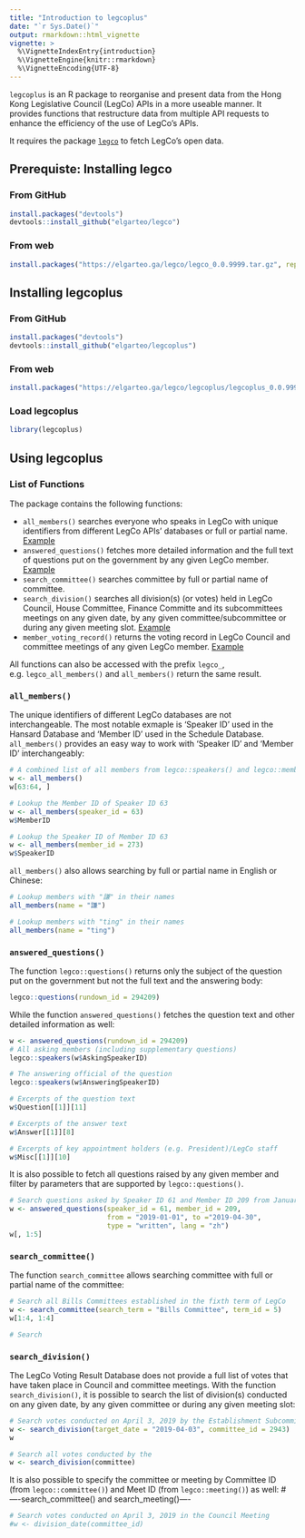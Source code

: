 ```yaml
---
title: "Introduction to legcoplus"
date: "`r Sys.Date()`"
output: rmarkdown::html_vignette
vignette: >
  %\VignetteIndexEntry{introduction}
  %\VignetteEngine{knitr::rmarkdown}
  %\VignetteEncoding{UTF-8}
---
```


`legcoplus` is an R package to reorganise and present data from the Hong Kong Legislative Council (LegCo)
APIs in a more useable manner. It provides functions that restructure data from multiple API requests to 
enhance the efficiency of the use of LegCo's APIs.

It requires the package [`legco`]("https://elgarteo.ga/legco/) to fetch LegCo's open data.

## Prerequiste: Installing legco

### From GitHub

```r
install.packages("devtools")
devtools::install_github("elgarteo/legco")
```

### From web

```r
install.packages("https://elgarteo.ga/legco/legco_0.0.9999.tar.gz", repos = NULL, type = "source")
```

## Installing legcoplus

### From GitHub

```r
install.packages("devtools")
devtools::install_github("elgarteo/legcoplus")
```

### From web

```r
install.packages("https://elgarteo.ga/legco/legcoplus/legcoplus_0.0.9999.tar.gz", repos = NULL, type = "source")
```

### Load legcoplus

```r
library(legcoplus)
```

## Using legcoplus

### List of Functions

The package contains the following functions:

* `all_members()` searches everyone who speaks in LegCo with unique identifiers from different LegCo APIs'
databases or full or partial name. [Example](#all_members)
* `answered_questions()` fetches more detailed information and the full text of questions put on the government
by any given LegCo member. [Example](#answered_questions)
* `search_committee()` searches committee by full or partial name of committee.
* `search_division()` searches all division(s) (or votes) held in LegCo Council, House Committee,
Finance Committe and its subcommittees meetings on any given date, by any given committee/subcommittee
or during any given meeting slot. [Example](#search_division)
* `member_voting_record()` returns the voting record in LegCo Council and committee meetings of any given
LegCo member. [Example](#member_voting_record)

All functions can also be accessed with the prefix `legco_`, e.g. `legco_all_members()` and `all_members()`
return the same result.

### `all_members()` {#all_members}

The unique identifiers of different LegCo databases are not interchangeable. The most notable exmaple is 
'Speaker ID' used in the Hansard Database and 'Member ID' used in the Schedule Database. `all_members()` 
provides an easy way to work with 'Speaker ID' and 'Member ID' interchangeably:

```r
# A combined list of all members from legco::speakers() and legco::member()
w <- all_members()
w[63:64, ]

# Lookup the Member ID of Speaker ID 63
w <- all_members(speaker_id = 63)
w$MemberID

# Lookup the Speaker ID of Member ID 63
w <- all_members(member_id = 273)
w$SpeakerID
```

`all_members()` also allows searching by full or partial name in English or Chinese:

```r
# Lookup members with "謙" in their names
all_members(name = "謙")

# Lookup members with "ting" in their names
all_members(name = "ting")

```

### `answered_questions()` {#answered_questions}

The function `legco::questions()` returns only the subject of the question put on the government 
but not the full text and the answering body:

```r
legco::questions(rundown_id = 294209)
```

While the function `answered_questions()` fetches the question text and other detailed information as well:

```r
w <- answered_questions(rundown_id = 294209)
# All asking members (including supplementary questions)
legco::speakers(w$AskingSpeakerID)

# The answering official of the question
legco::speakers(w$AnsweringSpeakerID)

# Excerpts of the question text
w$Question[[1]][11]

# Excerpts of the answer text
w$Answer[[1]][8]

# Excerpts of key appointment holders (e.g. President)/LegCo staff
w$Misc[[1]][10]
```

It is also possible to fetch all questions raised by any given member and filter by parameters
that are supported by `legco::questions()`.

```r
# Search questions asked by Speaker ID 61 and Member ID 209 from January to April 2019 in Chinese
w <- answered_questions(speaker_id = 61, member_id = 209,
                        from = "2019-01-01", to ="2019-04-30",
                        type = "written", lang = "zh")
w[, 1:5]
```

### `search_committee()` {#search_committee}

The function `search_committee` allows searching committee with full or partial name of the committee:

```r
# Search all Bills Committees established in the fixth term of LegCo
w <- search_committee(search_term = "Bills Committee", term_id = 5)
w[1:4, 1:4]

# Search 
```

### `search_division()` {#search_division}

The LegCo Voting Result Database does not provide a full list of votes that have taken place 
in Council and committee meetings. With the function `search_division()`, it is possible to 
search the list of division(s) conducted on any given date, by any given committee or during
any given meeting slot:

```r
# Search votes conducted on April 3, 2019 by the Establishment Subcommittee
w <- search_division(target_date = "2019-04-03", committee_id = 2943)
w

# Search all votes conducted by the 
w <- search_division(committee)
```

It is also possible to specify the committee or meeting by Committee ID
(from `legco::committee()`) and Meet ID (from `legco::meeting()`) as well:
#----search_committee() and search_meeting()----

```r
# Search votes conducted on April 3, 2019 in the Council Meeting
#w <- division_date(committee_id)

```